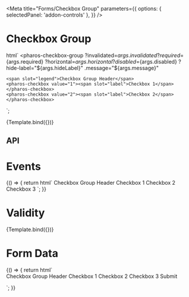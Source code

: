 

<Meta
  title="Forms/Checkbox Group"
  parameters={{
    options: { selectedPanel: 'addon-controls' },
  }}
/>

# Checkbox Group

<GuidelineLink path="checkbox" />

  html` <pharos-checkbox-group
    ?invalidated=${args.invalidated}
    ?required=${args.required}
    ?horizontal=${args.horizontal}
    ?disabled=${args.disabled}
    ?hide-label="${args.hideLabel}"
    .message="${args.message}"
  >
    <span slot="legend">Checkbox Group Header</span>
    <pharos-checkbox value="1"><span slot="label">Checkbox 1</span></pharos-checkbox>
    <pharos-checkbox value="2"><span slot="label">Checkbox 2</span></pharos-checkbox>
  </pharos-checkbox-group>`;

<Canvas withToolbar>
  <Story name="Base" args={{ horizontal: false, hideLabel: false, disabled: false }}>
    {Template.bind({})}
  </Story>
</Canvas>

## API

<ArgsTable of="pharos-checkbox-group" />

# Events

<Canvas withToolbar>
  <Story
    name="Events"
    parameters={{
      options: { selectedPanel: 'addon-actions' },
    }}
  >
    {() => {
      return html` <pharos-checkbox-group
        @change="${(e) => action('Change')(JSON.stringify(e.target.value))}"
        name="checkbox-group2"
      >
        <span slot="legend">Checkbox Group Header</span>
        <pharos-checkbox value="1"><span slot="label">Checkbox 1</span></pharos-checkbox>
        <pharos-checkbox value="2"><span slot="label">Checkbox 2</span></pharos-checkbox>
        <pharos-checkbox value="3"><span slot="label">Checkbox 3</span></pharos-checkbox>
      </pharos-checkbox-group>`;
    }}
  </Story>
</Canvas>

# Validity

<Canvas withToolbar>
  <Story
    name="Validity"
    args={{
      horizontal: false,
      required: true,
      invalidated: true,
      message: 'This field is required, please make a selection',
    }}
  >
    {Template.bind({})}
  </Story>
</Canvas>

# Form Data

<Canvas withToolbar>
  <Story name="Form Data">
    {() => {
      return html`
        <form name="my-form" action="https://httpbin.org/post" method="POST">
          <pharos-checkbox-group
            @change="${(e) => action('Change')(e.target.value)}"
            name="checkbox-group4"
            style="margin-bottom: 0.5rem;"
            required
          >
            <span slot="legend">Checkbox Group Header</span>
            <pharos-checkbox value="1"><span slot="label">Checkbox 1</span></pharos-checkbox>
            <pharos-checkbox value="2"><span slot="label">Checkbox 2</span></pharos-checkbox>
            <pharos-checkbox value="3"><span slot="label">Checkbox 3</span></pharos-checkbox>
          </pharos-checkbox-group>
          <pharos-button
            type="submit"
            value="Submit"
            @click="${(e) => {
              e.preventDefault();
              const form = document.querySelector('form[name="my-form"]');
              const formData = createFormData(form);
              const xhr = new XMLHttpRequest();
              xhr.open('POST', 'https://httpbin.org/post', true);
              xhr.onload = function () {
                const response = JSON.parse(this.responseText);
                action('FormData')(JSON.stringify(response.form));
              };
              xhr.send(formData);
            }}"
            >Submit</pharos-button
          >
        </form>
      `;
    }}
  </Story>
</Canvas>
